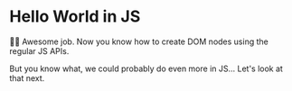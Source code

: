 # Hello World in JS

<EpicVideo url="https://www.epicreact.dev/workshops/react-fundamentals/hello-world-in-js/solution" />

👨‍💼 Awesome job. Now you know how to create DOM nodes using the regular JS APIs.

But you know what, we could probably do even more in JS... Let's look at that
next.
